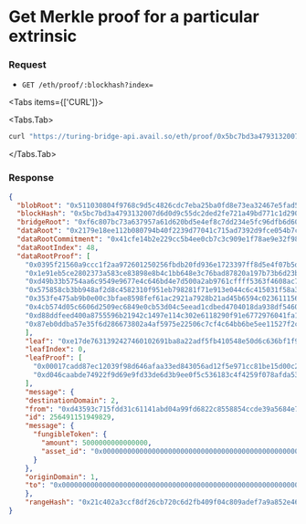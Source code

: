 

# Get Merkle proof for a particular extrinsic

### Request

- `GET /eth/proof/:blockhash?index=`


<Tabs items={['CURL']}>

<Tabs.Tab>
    
```sh
curl "https://turing-bridge-api.avail.so/eth/proof/0x5bc7bd3a4793132007d6d0d9c55dc2ded2fe721a49bd771c1d290e6a3c6ec237?index=5"
```

</Tabs.Tab>
</Tabs>

### Response

```json filename="Example JSON response"
{
  "blobRoot": "0x511030804f9768c9d5c4826cdc7eba25ba0fd8e73ea32467e5fad547397620f8",
  "blockHash": "0x5bc7bd3a4793132007d6d0d9c55dc2ded2fe721a49bd771c1d290e6a3c6ec237",
  "bridgeRoot": "0xf6c807bc73a637957a61d620bd5e4ef8c7dd234e5fc96dfb6d6041bbe2947782",
  "dataRoot": "0x2179e18ee112b080794b40f2239d77041c715ad7392d9fce054b7c10eacd4ebc",
  "dataRootCommitment": "0x41cfe14b2e229cc5b4ee0cb7c3c909e1f78ae9e32f986e7496bfd4e007e06519",
  "dataRootIndex": 48,
  "dataRootProof": [
    "0x0395f21560a9ccc1f2aa972601250256fbdb20fd936e1723397ff8d5e4f07b5d",
    "0x1e91eb5ce2802373a583ce83898e8b4c1bb648e3c76bad87820a197b73b6d23b",
    "0xd49b33b5754aa6c9549e9677e4c646bd4e7d500a2ab9761cffff5363f4608ac7",
    "0x575858cb3bb948af2d8c4582310f951eb798281f71e913e044c6c415031f58a3",
    "0x353fe475ab9b0e00c3bfae8598fef61ac2921a7928b21ad45b6594c023611156",
    "0x4cb574d05c6606d2509ec6849e0cb53d04c5eead1cdbed4704018da938df5460",
    "0xd88ddfeed400a8755596b21942c1497e114c302e6118290f91e6772976041fa1",
    "0x87eb0ddba57e35f6d286673802a4af5975e22506c7cf4c64bb6be5ee11527f2c"
    ],
    "leaf": "0xe17de7631392427460102691ba8a22adf5fb410548e50d6c636bf1f96840c3c3",
    "leafIndex": 0,
    "leafProof": [
      "0x00017cadd87ec12039f98d646afaa33ed843056ad12f5e971cc81be15d00c26f",
      "0xd046caabde74922f9d69e9fd33de6d3b9ee0f5c536183c4f4259f078afda538a"
    ],
    "message": {
    "destinationDomain": 2,
    "from": "0xd43593c715fdd31c61141abd04a99fd6822c8558854ccde39a5684e7a56da27d",
    "id": 256491151949829,
    "message": {
      "fungibleToken": {
        "amount": 5000000000000000,
        "asset_id": "0x0000000000000000000000000000000000000000000000000000000000000000"
      }
    },
    "originDomain": 1,
    "to": "0x0000000000000000000000000000000000000000000000000000000000000000"
    },
    "rangeHash": "0x21c402a3ccf8df26cb720c6d2fb409f04c809adef7a9a852e463cca83588f4fb"
}
```